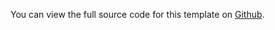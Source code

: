 You can view the full source code for this template on [Github](https://github.com/steelthreads/agds-next/blob/main/example-site/pages/category/subcategory/form-multi-step/index.tsx).
